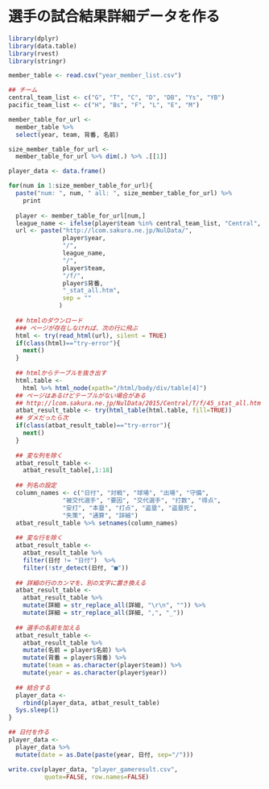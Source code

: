 選手の試合結果詳細データを作る
===

```r
library(dplyr)
library(data.table)
library(rvest)
library(stringr)
```


```r
member_table <- read.csv("year_member_list.csv")

## チーム
central_team_list <- c("G", "T", "C", "D", "DB", "Ys", "YB")
pacific_team_list <- c("H", "Bs", "F", "L", "E", "M")

member_table_for_url <- 
  member_table %>% 
  select(year, team, 背番, 名前)

size_member_table_for_url <- 
  member_table_for_url %>% dim(.) %>% .[[1]]

player_data <- data.frame()

for(num in 1:size_member_table_for_url){
  paste("num: ", num, " all: ", size_member_table_for_url) %>% 
    print
  
  player <- member_table_for_url[num,]
  league_name <- ifelse(player$team %in% central_team_list, "Central", "Pacific")
  url <- paste("http://lcom.sakura.ne.jp/NulData/",
               player$year, 
               "/",
               league_name,
               "/",
               player$team, 
               "/f/", 
               player$背番, 
               "_stat_all.htm",
               sep = ""
              )
  
  ## htmlのダウンロード 
  ### ページが存在しなければ、次の行に飛ぶ
  html <- try(read_html(url), silent = TRUE)
  if(class(html)=="try-error"){
    next()
  }
  
  ## htmlからテーブルを抜き出す
  html.table <- 
    html %>% html_node(xpath="/html/body/div/table[4]")
  ## ページはあるけどテーブルがない場合がある
  ## http://lcom.sakura.ne.jp/NulData/2015/Central/T/f/45_stat_all.htm
  atbat_result_table <- try(html_table(html.table, fill=TRUE))
  ## ダメだったら次
  if(class(atbat_result_table)=="try-error"){
    next()
  }
  
  ## 変な列を除く
  atbat_result_table <-
    atbat_result_table[,1:18] 
  
  ## 列名の設定 
  column_names <- c("日付", "対戦", "球場", "出場", "守備",
               "被交代選手", "要因", "交代選手", "打数", "得点",
               "安打", "本塁", "打点", "盗塁", "盗塁死", 
               "失策", "通算", "詳細")
  atbat_result_table %>% setnames(column_names)
  
  ## 変な行を除く
  atbat_result_table <-
    atbat_result_table %>%
    filter(日付 != "日付")  %>% 
    filter(!str_detect(日付, "■")) 
  
  ## 詳細の行のカンマを、別の文字に置き換える
  atbat_result_table <-
    atbat_result_table %>%
    mutate(詳細 = str_replace_all(詳細, "\r\n", "")) %>% 
    mutate(詳細 = str_replace_all(詳細, ",", "_"))
  
  ## 選手の名前を加える
  atbat_result_table <-
    atbat_result_table %>% 
    mutate(名前 = player$名前) %>% 
    mutate(背番 = player$背番) %>% 
    mutate(team = as.character(player$team)) %>% 
    mutate(year = as.character(player$year))
  
  ## 結合する
  player_data <- 
    rbind(player_data, atbat_result_table)
  Sys.sleep(1)
}

## 日付を作る
player_data <- 
  player_data %>% 
  mutate(date = as.Date(paste(year, 日付, sep="/")))

write.csv(player_data, "player_gameresult.csv", 
          quote=FALSE, row.names=FALSE)

```


